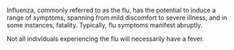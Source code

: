 Influenza, commonly referred to as the flu, has the potential to induce a range of symptoms, spanning from mild discomfort to severe illness, and in some instances, fatality. Typically, flu symptoms manifest abruptly.

Not all individuals experiencing the flu will necessarily have a fever.
